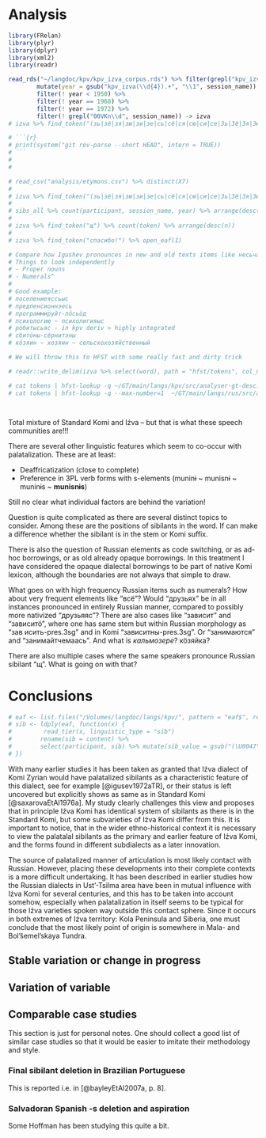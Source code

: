 # Analysis

```r
library(FRelan)
library(plyr)
library(dplyr)
library(xml2)
library(readr)

read_rds("~/langdoc/kpv/kpv_izva_corpus.rds") %>% filter(grepl("kpv_izva", session_name)) %>%
        mutate(year = gsub("kpv_izva(\\d{4}).+", "\\1", session_name)) %>%
        filter(! year < 1950) %>% 
        filter(! year == 1968) %>% 
        filter(! year == 1972) %>% 
        filter(! grepl("00VKn\\d", session_name)) -> izva
# izva %>% find_token("(зь|зё|зя|зю|зи|зе|сь|сё|ся|сю|си|се|Зь|Зё|Зя|Зю|Зи|Зе|Сь|Сё|Ся|Сю|Си|Се)") %>% count(token) %>% arrange(token) %>% readr::write_csv("analysis/etymons.csv")

# ```{r}
# print(system("git rev-parse --short HEAD", intern = TRUE))
# ```
#
#

# read_csv("analysis/etymons.csv") %>% distinct(X7)
# 
# izva %>% find_token("(зь|зё|зя|зю|зи|зе|сь|сё|ся|сю|си|се|Зь|Зё|Зя|Зю|Зи|Зе|Сь|Сё|Ся|Сю|Си|Се)") -> sibs_all
# 
# sibs_all %>% count(participant, session_name, year) %>% arrange(desc(n)) %>% View
# 
# izva %>% find_token("щ") %>% count(token) %>% arrange(desc(n))
# 
# izva %>% find_token("спасибо!") %>% open_eaf(1)

# Compare how Igushev pronounces in new and old texts items like несьчассе
# Things to look independently
# - Proper nouns
# - Numerals^
# 
# Good example:
# поселениеяссьыс
# предпенсионнэесь
# программируйт-лӧсьӧд
# психологию ~ психолигияыс
# рӧбитысьяс - in kpv deriv > highly integrated
# сбитӧны-сёрнитэны
# кӧзяин ~ хозяин ~ сельскохозяйственный

# We will throw this to HFST with some really fast and dirty trick

# readr::write_delim(izva %>% select(word), path = "hfst/tokens", col_names = F)

# cat tokens | hfst-lookup -q ~/GT/main/langs/kpv/src/analyser-gt-desc.hfstol | head -n1 | cut -f 3 > tokens_rus
# cat tokens | hfst-lookup -q --max-number=1  ~/GT/main/langs/rus/src/analyser-gt-desc.hfstol | grep -v "^$" > tokens_rus




```

Total mixture of Standard Komi and Iźva -- but that is what these speech communities are!!!

There are several other linguistic features which seem to co-occur with palatalization. These are at least:

- Deaffricatization (close to complete)
- Preference in 3PL verb forms with s-elements (muninɨ ~ munisnɨ ~ muninɨs ~ **munisnɨs**)

Still no clear what individual factors are behind the variation!

Question is quite complicated as there are several distinct topics to consider. Among these are the positions of sibilants in the word. If can make a difference whether the sibilant is in the stem or Komi suffix.

There is also the question of Russian elements as code switching, or as ad-hoc borrowings, or as old already opaque borrowings. In this treatment I have considered the opaque dialectal borrowings to be part of native Komi lexicon, although the boundaries are not always that simple to draw.

What goes on with high frequency Russian items such as numerals? How about very frequent elements like "всё"? Would "друзьях" be in all instances pronounced in entirely Russian manner, compared to possibly more nativized "друзьяяс"? There are also cases like "зависит" and "зависитӧ", where one has same stem but within Russian morphology as "зав исить-pres.3sg" and in Komi "зависитны-pres.3sg". Or "занимаются" and "занимайтчемаась". And what is *кальмозере*? кӧзяйка?

There are also multiple cases where the same speakers pronounce Russian sibilant "щ". What is going on with that?

# Conclusions

```r
# eaf <- list.files("/Volumes/langdoc/langs/kpv/", pattern = "eaf$", recursive = T, full.names = T)
# sib <- ldply(eaf, function(x) {
#         read_tier(x, linguistic_type = "sib")
#        rename(sib = content) %>%
#        select(participant, sib) %>% mutate(sib_value = gsub("(\U0047\U0361\U0255|\U0047\U0361\U0291)", "", sib))
# })
```

With many earlier studies it has been taken as granted that Iźva dialect of Komi Zyrian would have palatalized sibilants as a characteristic feature of this dialect, see for example [@igusev1972aTR], or their status is left uncovered but explicitly shows as same as in Standard Komi [@saxarovaEtAl1976a]. My study clearly challenges this view and proposes that in principle Iźva Komi has identical system of sibilants as there is in the Standard Komi, but some subvarieties of Iźva Komi differ from this. It is important to notice, that in the wider ethno-historical context it is necessary to view the palatalal sibilants as the primary and earlier feature of Iźva Komi, and the forms found in different subdialects as a later innovation.

The source of palatalized manner of articulation is most likely contact with Russian. However, placing these developments into their complete contexts is a more difficult undertaking. It has been described in earlier studies how the Russian dialects in Ust'-Tsilma area have been in mutual influence with Iźva Komi for several centuries, and this has to be taken into account somehow, especially when palatalization in itself seems to be typical for those Iźva varieties spoken way outside this contact sphere. Since it occurs in both extremes of Iźva territory: Kola Peninsula and Siberia, one must conclude that the most likely point of origin is somewhere in Mala- and Bol'šemel'skaya Tundra.

## Stable variation or change in progress

## Variation of variable 

## Comparable case studies

This section is just for personal notes. One should collect a good list of similar case studies so that it would be easier to imitate their methodology and style.

### Final sibilant deletion in Brazilian Portuguese

This is reported i.e. in [@bayleyEtAl2007a, p. 8].

### Salvadoran Spanish -s deletion and aspiration

Some Hoffman has been studying this quite a bit.

